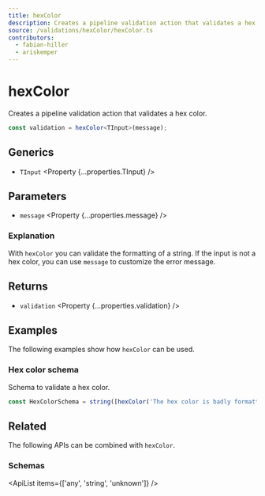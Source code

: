 ```yaml
---
title: hexColor
description: Creates a pipeline validation action that validates a hex color.
source: /validations/hexColor/hexColor.ts
contributors:
  - fabian-hiller
  - ariskemper
---
```



# hexColor

Creates a pipeline validation action that validates a hex color.

```ts
const validation = hexColor<TInput>(message);
```

## Generics

- `TInput` <Property {...properties.TInput} />

## Parameters

- `message` <Property {...properties.message} />

### Explanation

With `hexColor` you can validate the formatting of a string. If the input is not a hex color, you can use `message` to customize the error message.

## Returns

- `validation` <Property {...properties.validation} />

## Examples

The following examples show how `hexColor` can be used.

### Hex color schema

Schema to validate a hex color.

```ts
const HexColorSchema = string([hexColor('The hex color is badly formatted.')]);
```

## Related

The following APIs can be combined with `hexColor`.

### Schemas

<ApiList items={['any', 'string', 'unknown']} />
